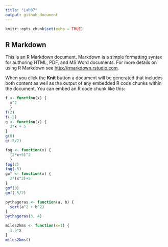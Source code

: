 ```yaml
---
title: "Lab07"
output: github_document
---
```


```r
knitr::opts_chunk$set(echo = TRUE)
```

## R Markdown

This is an R Markdown document. Markdown is a simple formatting syntax for authoring HTML, PDF, and MS Word documents. For more details on using R Markdown see <http://rmarkdown.rstudio.com>.

When you click the **Knit** button a document will be generated that includes both content as well as the output of any embedded R code chunks within the document. You can embed an R code chunk like this:

```r
f <- function(x) {
  x^2
  }
f(2)
f(-5)
g <- function(x) {
  2*x + 5
}
g(0)
g(-5/2)
```

```r
fog <- function(x) {
  (2*x+5)^2
  }
fog(2)
fog(-5)
gof <- function(x) {
  2*(x^2)+5
}
gof(0)
gof(-5/2)
```

```r
pythagoras <- function(a, b) {
  sqrt(a^2 + b^2)
}
pythagoras(3, 4)
```

```r
miles2kms <- function(x=1) {
  1.6*x
}
miles2kms()
```
